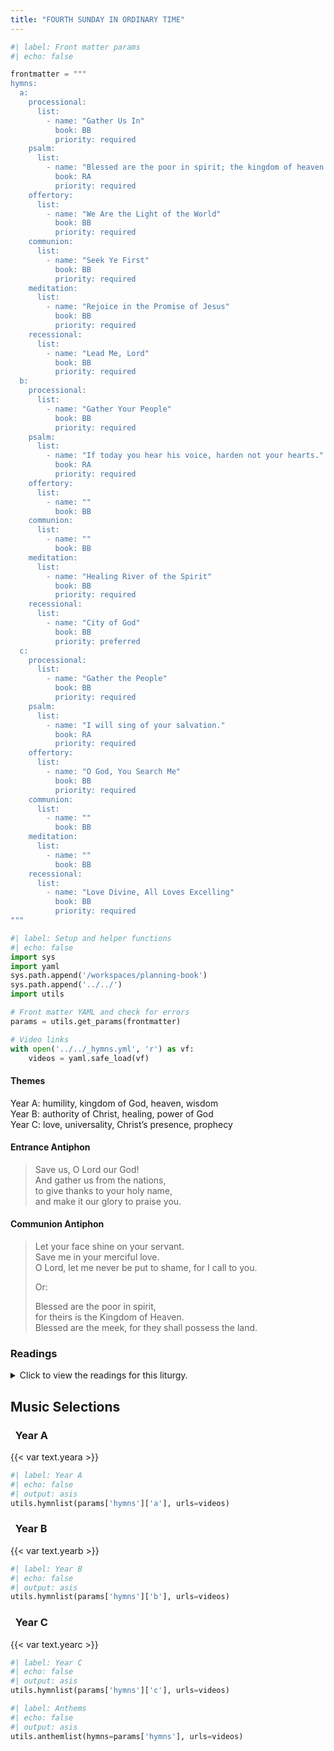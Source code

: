 ```yaml
---
title: "FOURTH SUNDAY IN ORDINARY TIME"
---
```


```python
#| label: Front matter params
#| echo: false

frontmatter = """
hymns:
  a:
    processional:
      list:
        - name: "Gather Us In"
          book: BB
          priority: required
    psalm:
      list:
        - name: "Blessed are the poor in spirit; the kingdom of heaven is theirs!"
          book: RA
          priority: required
    offertory:
      list:
        - name: "We Are the Light of the World"
          book: BB
          priority: required
    communion:
      list:
        - name: "Seek Ye First"
          book: BB
          priority: required
    meditation:
      list:
        - name: "Rejoice in the Promise of Jesus"
          book: BB
          priority: required
    recessional:
      list:
        - name: "Lead Me, Lord"
          book: BB
          priority: required
  b:
    processional:
      list:
        - name: "Gather Your People"
          book: BB
          priority: required
    psalm:
      list:
        - name: "If today you hear his voice, harden not your hearts."
          book: RA
          priority: required
    offertory:
      list:
        - name: ""
          book: BB
    communion:
      list:
        - name: ""
          book: BB
    meditation:
      list:
        - name: "Healing River of the Spirit"
          book: BB
          priority: required
    recessional:
      list:
        - name: "City of God"
          book: BB
          priority: preferred
  c:
    processional:
      list:
        - name: "Gather the People"
          book: BB
          priority: required
    psalm:
      list:
        - name: "I will sing of your salvation."
          book: RA
          priority: required
    offertory:
      list:
        - name: "O God, You Search Me"
          book: BB
          priority: required
    communion:
      list:
        - name: ""
          book: BB
    meditation:
      list:
        - name: ""
          book: BB
    recessional:
      list:
        - name: "Love Divine, All Loves Excelling"
          book: BB
          priority: required
"""
```

```python
#| label: Setup and helper functions
#| echo: false
import sys
import yaml
sys.path.append('/workspaces/planning-book')
sys.path.append('../../')
import utils

# Front matter YAML and check for errors
params = utils.get_params(frontmatter)

# Video links
with open('../../_hymns.yml', 'r') as vf:
    videos = yaml.safe_load(vf)
```

:::  {.red}
#### **Themes**
:::

[Year A:]{.red} humility, kingdom of God, heaven, wisdom  
[Year B:]{.red} authority of Christ, healing, power of God  
[Year C:]{.red} love, universality, Christ's presence, prophecy  

:::  {.red}
#### **Entrance Antiphon**
:::

> Save us, O Lord our God!  
> And gather us from the nations,  
> to give thanks to your holy name,  
> and make it our glory to praise you.

:::  {.red}
#### **Communion Antiphon**
:::

> Let your face shine on your servant.  
> Save me in your merciful love.  
> O Lord, let me never be put to shame, for I call to you.  
> 
> [Or:]{.red}  
>  
> Blessed are the poor in spirit,  
> for theirs is the Kingdom of Heaven.  
> Blessed are the meek, for they shall possess the land.

:::: {.content-visible when-format="html"}
::: {.red}
### Readings
:::

<details>
  <summary>Click to view the readings for this liturgy.</summary>

::: {.titlered}
### &nbsp; Year A
:::

::: {.red}
#### First Reading [Zephaniah 2:3; 3:12-13]{style="float:right" .small}
:::

Seek the LORD, all you humble of the earth,  
who have observed his law;  
seek justice, seek humility;  
perhaps you may be sheltered  
on the day of the LORD's anger.  

But I will leave as a remnant in your midst  
a people humble and lowly,  
who shall take refuge in the name of the LORD:  
the remnant of Israel.  
They shall do no wrong  
and speak no lies;  
nor shall there be found in their mouths  
a deceitful tongue;  
they shall pasture and couch their flocks  
with none to disturb them.  

***

::: {.red}
#### Responsorial Psalm [Psalm 146:6-7, 8-9, 9-10; Mt 5:3]{style="float:right" .small}
:::

**[℟.]{.red}** **Blessed are the poor in spirit; the kingdom of heaven is theirs!**  
[Or:]{.red}  
**[℟.]{.red}** **Alleluia.**  

The LORD keeps faith forever,  
secures justice for the oppressed,  
gives food to the hungry.  
The LORD sets captives free. **[℟.]{.red}**  

The LORD gives sight to the blind;  
the LORD raises up those who were bowed down.  
The LORD loves the just;  
the LORD protects strangers. **[℟.]{.red}**  

The fatherless and the widow the LORD sustains,  
but the way of the wicked he thwarts.  
The LORD shall reign forever;  
your God, O Zion, through all generations. Alleluia. **[℟.]{.red}**  

***

::: {.red}
#### Second Reading [1 Corinthians 1:26-31]{style="float:right" .small}
:::

Consider your own calling, brothers and sisters.  
Not many of you were wise by human standards,  
not many were powerful,  
not many were of noble birth.  
Rather, God chose the foolish of the world to shame the wise,  
and God chose the weak of the world to shame the strong,  
and God chose the lowly and despised of the world,  
those who count for nothing,  
to reduce to nothing those who are something,  
so that no human being might boast before God.  
It is due to him that you are in Christ Jesus,  
who became for us wisdom from God,  
as well as righteousness, sanctification, and redemption,  
so that, as it is written,  
"Whoever boasts, should boast in the Lord."

***

::: {.red}
#### Gospel Acclamation [Matthew 5:12a]{style="float:right" .small}
:::

**[℟.]{.red}** **Alleluia, alleluia.**  
Rejoice and be glad;  
your reward will be great in heaven. **[℟.]{.red}**

***

::: {.red}
#### Gospel [Matthew 5:1-12a]{style="float:right" .small}
:::

When Jesus saw the crowds, he went up the mountain,  
and after he had sat down, his disciples came to him.   
He began to teach them, saying:  
"Blessed are the poor in spirit,  
for theirs is the kingdom of heaven.  
Blessed are they who mourn,  
for they will be comforted.  
Blessed are the meek,  
for they will inherit the land.  
Blessed are they who hunger and thirst for righteousness,  
for they will be satisfied.  
Blessed are the merciful,  
for they will be shown mercy.  
Blessed are the clean of heart,  
for they will see God.  
Blessed are the peacemakers,  
for they will be called children of God.  
Blessed are they who are persecuted for the sake of righteousness,  
for theirs is the kingdom of heaven.  
Blessed are you when they insult you and persecute you  
and utter every kind of evil against you falsely because of me.  
Rejoice and be glad,  
for your reward will be great in heaven."

::: {.centered}
{{< var symbols.cross >}} &nbsp; {{< var symbols.cross >}} &nbsp; {{< var symbols.cross >}}
:::

::: {.titlered}
### &nbsp; Year B
:::

::: {.red}
#### First Reading [Deuteronomy 18:15-20]{style="float:right" .small}
:::

Moses spoke to all the people, saying:  
"A prophet like me will the LORD, your God, raise up for you  
from among your own kin;  
to him you shall listen.  
This is exactly what you requested of the LORD, your God, at Horeb  
on the day of the assembly, when you said,  
'Let us not again hear the voice of the LORD, our God,  
nor see this great fire any more, lest we die.'  
And the LORD said to me, 'This was well said.  
I will raise up for them a prophet like you from among their kin,  
and will put my words into his mouth;  
he shall tell them all that I command him.  
Whoever will not listen to my words which he speaks in my name,  
I myself will make him answer for it.  
But if a prophet presumes to speak in my name  
an oracle that I have not commanded him to speak,  
or speaks in the name of other gods, he shall die.'"

***

::: {.red}
#### Responsorial Psalm [Psalm 95:1-2, 6-7, 7-9]{style="float:right" .small}
:::

**[℟.]{.red}** **If today you hear his voice, harden not your hearts.**  

Come, let us sing joyfully to the LORD;  
let us acclaim the rock of our salvation.  
Let us come into his presence with thanksgiving;  
let us joyfully sing psalms to him. **[℟.]{.red}**  

Come, let us bow down in worship;  
let us kneel before the LORD who made us.  
For he is our God,  
and we are the people he shepherds, the flock he guides. **[℟.]{.red}**  

Oh, that today you would hear his voice:  
"Harden not your hearts as at Meribah,  
as in the day of Massah in the desert,  
Where your fathers tempted me;  
they tested me though they had seen my works." **[℟.]{.red}**  

***

::: {.red}
#### Second Reading [1 Corinthians 7:32-35]{style="float:right" .small}
:::

Brothers and sisters:  
I should like you to be free of anxieties.  
An unmarried man is anxious about the things of the Lord,  
how he may please the Lord.  
But a married man is anxious about the things of the world,  
how he may please his wife, and he is divided.  
An unmarried woman or a virgin is anxious about the things of the Lord,  
so that she may be holy in both body and spirit.  
A married woman, on the other hand,  
is anxious about the things of the world,  
how she may please her husband.  
I am telling you this for your own benefit,  
not to impose a restraint upon you,  
but for the sake of propriety  
and adherence to the Lord without distraction.  

***

::: {.red}
#### Gospel Acclamation [Matthew 4:16]{style="float:right" .small}
:::

**[℟.]{.red}** **Alleluia, alleluia.**  
The people who sit in darkness have seen a great light;  
on those dwelling in a land overshadowed by death,  
light has arisen. **[℟.]{.red}**  

***

::: {.red}
#### Gospel [Mark 1:21-28]{style="float:right" .small}
:::

Then they came to Capernaum,  
and on the sabbath Jesus entered the synagogue and taught.  
The people were astonished at his teaching,  
for he taught them as one having authority and not as the scribes.  
In their synagogue was a man with an unclean spirit;  
he cried out, "What have you to do with us, Jesus of Nazareth?  
Have you come to destroy us?  
I know who you are—the Holy One of God!"  
Jesus rebuked him and said,  
"Quiet! Come out of him!"  
The unclean spirit convulsed him and with a loud cry came out of him.  
All were amazed and asked one another,  
"What is this?  
A new teaching with authority.  
He commands even the unclean spirits and they obey him."  
His fame spread everywhere throughout the whole region of Galilee.  

::: {.centered}
{{< var symbols.cross >}} &nbsp; {{< var symbols.cross >}} &nbsp; {{< var symbols.cross >}}
:::

::: {.titlered}
### &nbsp; Year C
:::

::: {.red}
#### First Reading [Jeremiah 1:4-5, 17-19]{style="float:right" .small}
:::

The word of the LORD came to me, saying:  
&emsp; Before I formed you in the womb I knew you,  
&emsp; &emsp; before you were born I dedicated you,  
&emsp; &emsp; a prophet to the nations I appointed you.  

&emsp; But do you gird your loins;  
&emsp; &emsp; stand up and tell them  
&emsp; &emsp; all that I command you.  
&emsp; Be not crushed on their account,  
&emsp; &emsp; as though I would leave you crushed before them;  
&emsp; for it is I this day  
&emsp; &emsp; who have made you a fortified city,  
&emsp; a pillar of iron, a wall of brass,  
&emsp; &emsp; against the whole land:  
&emsp; against Judah’s kings and princes,  
&emsp; &emsp; against its priests and people.  
&emsp; They will fight against you but not prevail over you,  
&emsp; &emsp; for I am with you to deliver you, says the LORD.  

***

::: {.red}
#### Responsorial Psalm [Psalm 71:1-2, 3-4, 5-6, 15-17]{style="float:right" .small}
:::

**[℟.]{.red}** **I will sing of your salvation.**  

In you, O LORD, I take refuge;  
&emsp; let me never be put to shame.  
In your justice rescue me, and deliver me;  
&emsp; incline your ear to me, and save me. **[℟.]{.red}**  

Be my rock of refuge,  
&emsp; a stronghold to give me safety,  
&emsp; for you are my rock and my fortress.  
O my God, rescue me from the hand of the wicked. **[℟.]{.red}** 

For you are my hope, O Lord;  
&emsp; my trust, O God, from my youth.  
On you I depend from birth;  
&emsp; from my mother’s womb you are my strength. **[℟.]{.red}** 

My mouth shall declare your justice,  
&emsp; day by day your salvation.  
O God, you have taught me from my youth,  
&emsp; and till the present I proclaim your wondrous deeds. **[℟.]{.red}**

***

::: {.red}
#### Second Reading [1 Corinthians 12:31—13:13 or 13:4-13]{style="float:right" .small}
:::

Brothers and sisters:  
Strive eagerly for the greatest spiritual gifts.  
But I shall show you a still more excellent way.  

If I speak in human and angelic tongues,  
but do not have love,  
I am a resounding gong or a clashing cymbal.  
And if I have the gift of prophecy,  
and comprehend all mysteries and all knowledge;  
if I have all faith so as to move mountains,  
but do not have love, I am nothing.  
If I give away everything I own,  
and if I hand my body over so that I may boast,  
but do not have love, I gain nothing.  

Love is patient, love is kind.  
It is not jealous, it is not pompous,  
It is not inflated, it is not rude,  
it does not seek its own interests,  
it is not quick-tempered, it does not brood over injury,  
it does not rejoice over wrongdoing  
but rejoices with the truth.  
It bears all things, believes all things,  
hopes all things, endures all things.  

Love never fails.  
If there are prophecies, they will be brought to nothing;  
if tongues, they will cease;  
if knowledge, it will be brought to nothing.  
For we know partially and we prophesy partially,  
but when the perfect comes, the partial will pass away.  
When I was a child, I used to talk as a child,  
think as a child, reason as a child;  
when I became a man, I put aside childish things.  
At present we see indistinctly, as in a mirror,  
but then face to face.  
At present I know partially;  
then I shall know fully, as I am fully known.  
So faith, hope, love remain, these three;  
but the greatest of these is love.  

[Or:]{.red}  

Brothers and sisters:  
Love is patient, love is kind.  
It is not jealous, it is not pompous,  
it is not inflated, it is not rude,  
it does not seek its own interests,  
it is not quick-tempered, it does not brood over injury,  
it does not rejoice over wrongdoing but rejoices with the truth.  
It bears all things, believes all things,  
hopes all things, endures all things.  

Love never fails.  
If there are prophecies, they will be brought to nothing;  
if tongues, they will cease;  
if knowledge, it will be brought to nothing.  
For we know partially and we prophesy partially,  
but when the perfect comes, the partial will pass away.  
When I was a child, I used to talk as a child,  
think as a child, reason as a child;  
when I became a man, I put aside childish things.  
At present we see indistinctly, as in a mirror,  
but then face to face.  
At present I know partially;  
then I shall know fully, as I am fully known.  
So faith, hope, love remain, these three;  
but the greatest of these is love.  

***

::: {.red}
#### Gospel Acclamation [Luke 4:18]{style="float:right" .small}
:::

**[℟.]{.red}** **Alleluia, alleluia.**  
The Lord sent me to bring glad tidings to the poor,  
to proclaim liberty to captives. **[℟.]{.red}** 

***

::: {.red}
#### Gospel [Luke 4:21-30]{style="float:right" .small}
:::

Jesus began speaking in the synagogue, saying:  
“Today this Scripture passage is fulfilled in your hearing.”  
And all spoke highly of him  
and were amazed at the gracious words that came from his mouth.  
They also asked, “Isn’t this the son of Joseph?”  
He said to them, “Surely you will quote me this proverb,  
‘Physician, cure yourself,’ and say,  
‘Do here in your native place  
the things that we heard were done in Capernaum.’”  
And he said, “Amen, I say to you,  
no prophet is accepted in his own native place.  
Indeed, I tell you,  
there were many widows in Israel in the days of Elijah  
when the sky was closed for three and a half years  
and a severe famine spread over the entire land.  
It was to none of these that Elijah was sent,  
but only to a widow in Zarephath in the land of Sidon.  
Again, there were many lepers in Israel  
during the time of Elisha the prophet;  
yet not one of them was cleansed, but only Naaman the Syrian.”  
When the people in the synagogue heard this,  
they were all filled with fury.  
They rose up, drove him out of the town,  
and led him to the brow of the hill  
on which their town had been built,  
to hurl him down headlong.  
But Jesus passed through the midst of them and went away.

::: {.centered}
{{< var symbols.cross >}} &nbsp; {{< var symbols.cross >}} &nbsp; {{< var symbols.cross >}}
:::

</details>
::::

::: {.red}
## Music Selections
:::

::: {.titlered}
### &nbsp; Year A
:::
{{< var text.yeara >}}

```python
#| label: Year A
#| echo: false
#| output: asis
utils.hymnlist(params['hymns']['a'], urls=videos)
```

::: {.titlered}
### &nbsp; Year B
:::
{{< var text.yearb >}}

```python
#| label: Year B
#| echo: false
#| output: asis
utils.hymnlist(params['hymns']['b'], urls=videos)
```

::: {.titlered}
### &nbsp; Year C
:::
{{< var text.yearc >}}

```python
#| label: Year C
#| echo: false
#| output: asis
utils.hymnlist(params['hymns']['c'], urls=videos)
```


```python
#| label: Anthems
#| echo: false
#| output: asis
utils.anthemlist(hymns=params['hymns'], urls=videos)
```
